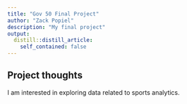 ```yaml
---
title: "Gov 50 Final Project"
author: "Zack Popiel"
description: "My final project"
output:
  distill::distill_article:
    self_contained: false
---
```




## Project thoughts

I am interested in exploring data related to sports analytics.